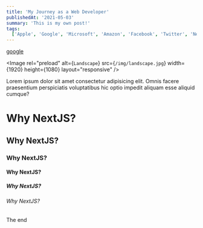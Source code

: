 ```yaml
---
title: 'My Journey as a Web Developer'
publishedAt: '2021-05-03'
summary: 'This is my own post!'
tags:
  ['Apple', 'Google', 'Microsoft', 'Amazon', 'Facebook', 'Twitter', 'Netflix', 'SpaceX', 'Tesla']
---
```


[google](https://google.com)

<Image
  rel="preload"
  alt={`Landscape`}
  src={`/img/landscape.jpg`}
  width={1920}
  height={1080}
  layout="responsive"
/>

Lorem ipsum dolor sit amet consectetur adipisicing elit. Omnis facere praesentium perspiciatis voluptatibus hic optio impedit aliquam esse aliquid cumque?

# Why NextJS?

## Why NextJS?

### Why NextJS?

#### Why NextJS?

##### Why NextJS?

###### Why NextJS?

The end
